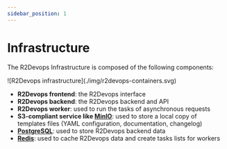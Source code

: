 ```yaml
---
sidebar_position: 1
---
```


# Infrastructure

The R2Devops Infrastructure is composed of the following components:

<div style={{maxWidth: "480px"}}>
![R2Devops infrastructure](./img/r2devops-containers.svg)
</div>

- **R2Devops frontend**: the R2Devops interface
- **R2Devops backend**: the R2Devops backend and API
- **R2Devops worker**: used to run the tasks of asynchronous requests
- **S3-compliant service like [MinIO](https://github.com/minio/minio)**: used to store a local copy of templates files (YAML configuration, documentation, changelog)
- **[PostgreSQL](https://github.com/postgres/postgres)**: used to store R2Devops backend data
- **[Redis](https://github.com/redis/redis)**: used to cache R2Devops data and create tasks lists for workers
